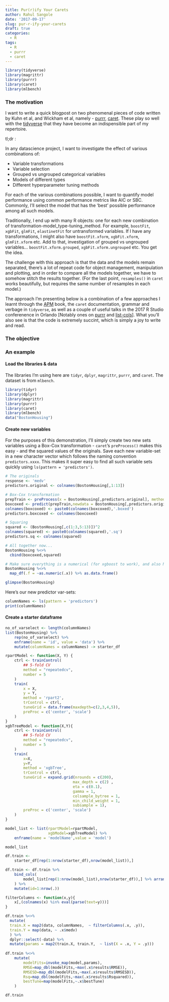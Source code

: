 ```yaml
---
title: Pur(r)ify Your Carets
author: Rahul Sangole
date: '2017-09-17'
slug: pur-r-ify-your-carets
draft: true
categories:
  - R
tags:
  - R
  - purrr
  - caret
---
```



```r
library(tidyverse)
library(magrittr)
library(purrr)
library(caret)
library(mlbench)
```
### The motivation

I want to write a quick blogpost on two phenomenal pieces of code written by Kuhn et al, and Wickham et al, namely - [purrr](https://cran.r-project.org/web/packages/purrr/index.html), [caret](https://cran.r-project.org/web/packages/caret/index.html). These play so well with the [tidyverse](https://cran.r-project.org/web/packages/tidyverse/index.html) that they have become an indispensible part of my repertoire. 

tl;dr : 

In any datascience project, I want to investigate the effect of various combinations of:

* Variable transformations
* Variable selection
* Grouped vs ungrouped categorical variables
* Models of different types
* Different hyperparameter tuning methods

For each of the various combinations possible, I want to quantify model performance using common performance metrics like AIC or SBC. Commonly, I'll select the model that has the 'best' possible performance among all such models.

Traditionally, I end up with many R objects: one for each new combination of transformation-model_type-tuning_method. For example, `boostFit`, `xgbFit`, `glmFit`, `elastinetFit` for untransformed variables. If I have any transformations, I might also have `boostFit.xform`, `xgbFit.xform`, `glmFit.xform` etc. Add to that, investigation of grouped vs ungrouped variables... `boostFit.xform.grouped`, `xgbFit.xform.ungrouped` etc. You get the idea. 

The challenge with this approach is that the data and the models remain separated, there's a lot of repeat code for object management, manipulation and plotting, and in order to compare all the models together, we have to somehow stitch the results together. (For the last point, `resamples()` in `caret` works beautifully, but requires the same number of resamples in each model.)

The approach I'm presenting below is a combination of a few approaches I learnt through the [APM](http://appliedpredictivemodeling.com/) book, the `caret` documentation,  grammar and verbage in `tidyverse`, as well as a couple of useful talks in the 2017 R Studio conferenence in Orlando [Notably ones on [purrr](https://www.rstudio.com/resources/videos/happy-r-users-purrr/) and  [list-cols](https://www.rstudio.com/resources/videos/using-list-cols-in-your-dataframe/)]. What you'll also see is that the code is extremely succint, which is simply a joy to write and read.

### The objective

### An example

#### Load the libraries & data

The libraries I'm using here are `tidyr`, `dplyr`, `magrittr`, `purrr`, and `caret`. The dataset is from `mlbench`. 

```r
library(tidyr)
library(dplyr)
library(magrittr)
library(purrr)
library(caret)
library(mlbench)
data("BostonHousing")
```

#### Create new variables

For the purposes of this demonstration, I'll simply create two new sets variables using a Box-Cox transformation - `caret`'s `preProcess()` makes this easy - and the squared values of the originals. Save each new variable-set in a new character vector which follows the naming convention `predictors.xxxx`. This makes it super easy to find all such variable sets quickly using `ls(pattern = 'predictors')`.

```r
# The originals
response <- 'medv'
predictors.original <- colnames(BostonHousing[,1:13])

# Box-Cox transformation
prepTrain <- preProcess(x = BostonHousing[,predictors.original], method = c('BoxCox'))
boxcoxed <- predict(prepTrain,newdata = BostonHousing[,predictors.original])
colnames(boxcoxed) <- paste0(colnames(boxcoxed),'.boxed')
predictors.boxcoxed <- colnames(boxcoxed)

# Squaring
squared <- (BostonHousing[,c(1:3,5:13)])^2
colnames(squared) <- paste0(colnames(squared),'.sq')
predictors.sq <- colnames(squared)

# All together now...
BostonHousing %<>% 
  cbind(boxcoxed,squared)

# Make sure everything is a numerical (for xgboost to work), and also NOT a tibble (some caret functions have trouble with tibbles)
BostonHousing %<>% 
  map_df(.f = ~as.numeric(.x)) %>% as.data.frame()

glimpse(BostonHousing)
```

Here's our new predictor var-sets:
```r
columnNames <- ls(pattern = 'predictors')
print(columnNames)
```

#### Create a starter dataframe


```r
no_of_varselect <- length(columnNames)
list(BostonHousing) %>% 
    rep(no_of_varselect) %>% 
    enframe(name = 'id', value = 'data') %>% 
    mutate(columnNames = columnNames) -> starter_df

```

```r
rpartModel <- function(X, Y) {
    ctrl <- trainControl(
        ## 5-fold CV
        method = "repeatedcv",
        number = 5
    )
    train(
        x = X,
        y = Y,
        method = 'rpart2',
        trControl = ctrl,
        tuneGrid = data.frame(maxdepth=c(2,3,4,5)),
        preProc = c('center', 'scale')
    )
}
xgbTreeModel <- function(X,Y){
    ctrl <- trainControl(
        ## 5-fold CV
        method = "repeatedcv",
        number = 5
    )
    train(
        x=X,
        y=Y,
        method = 'xgbTree',
        trControl = ctrl,
        tuneGrid = expand.grid(nrounds = c(200), 
                              max_depth = c(2) ,
                              eta = c(0.1),
                              gamma = 1, 
                              colsample_bytree = 1, 
                              min_child_weight = 1, 
                              subsample = 1),
        preProc = c('center', 'scale')
    )
}

model_list <- list(rpartModel=rpartModel,
                   xgbModel=xgbTreeModel) %>%
    enframe(name = 'modelName',value = 'model')

model_list
```


```r
df.train <-
    starter_df[rep(1:nrow(starter_df),nrow(model_list)),]

df.train <- df.train %>%
    bind_cols(
        model_list[rep(1:nrow(model_list),nrow(starter_df)),] %>% arrange(modelName)
    ) %>%
    mutate(id=1:nrow(.))

```



```r
filterColumns <- function(x,y){
    x[,(colnames(x) %in% eval(parse(text=y)))]
}

df.train %<>%
  mutate(
  train.X = map2(data, columnNames,  ~ filterColumns(.x, .y)),
  train.Y = map(data, ~ .x$medv)
  ) %>%
  dplyr::select(-data) %>%
  mutate(params = map2(train.X, train.Y,  ~ list(X = .x, Y = .y)))
  
df.train %<>% 
    mutate(
        modelFits=invoke_map(model,params),
        RMSE=map_dbl(modelFits,~max(.x$results$RMSE)),
        RMSESD=map_dbl(modelFits,~max(.x$results$RMSESD)),
        Rsq=map_dbl(modelFits,~max(.x$results$Rsquared)),
        bestTune=map(modelFits,~.x$bestTune)
    )

df.train
```